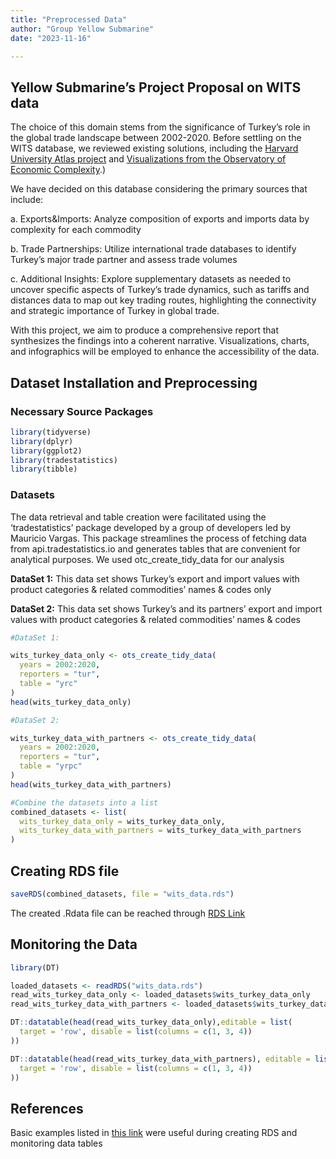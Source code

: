 ```yaml
---
title: "Preprocessed Data"
author: "Group Yellow Submarine"
date: "2023-11-16"

---
```


## Yellow Submarine's Project Proposal on WITS data

The choice of this domain stems from the significance of Turkey's role in the global trade landscape between 2002-2020. Before settling on the WITS database, we reviewed existing solutions, including the [Harvard University Atlas project](https://atlas.cid.harvard.edu/) and [Visualizations from the Observatory of Economic Complexity](https://oec.world/en).)

We have decided on this database considering the primary sources that include:

a\. Exports&Imports: Analyze composition of exports and imports data by complexity for each commodity

b\. Trade Partnerships: Utilize international trade databases to identify Turkey's major trade partner and assess trade volumes

c\. Additional Insights: Explore supplementary datasets as needed to uncover specific aspects of Turkey's trade dynamics, such as tariffs and distances data to map out key trading routes, highlighting the connectivity and strategic importance of Turkey in global trade.

With this project, we aim to produce a comprehensive report that synthesizes the findings into a coherent narrative. Visualizations, charts, and infographics will be employed to enhance the accessibility of the data.

## Dataset Installation and Preprocessing

### Necessary Source Packages

```r
library(tidyverse)
library(dplyr)
library(ggplot2)
library(tradestatistics)
library(tibble)
```

### Datasets

The data retrieval and table creation were facilitated using the 'tradestatistics' package developed by a group of developers led by Mauricio Vargas. This package streamlines the process of fetching data from api.tradestatistics.io and generates tables that are convenient for analytical purposes. We used otc_create_tidy_data for our analysis

**DataSet 1:** This data set shows Turkey's export and import values with product categories & related commodities' names & codes only

**DataSet 2:** This data set shows Turkey's and its partners' export and import values with product categories & related commodities' names & codes

```r
#DataSet 1: 

wits_turkey_data_only <- ots_create_tidy_data(
  years = 2002:2020,
  reporters = "tur",
  table = "yrc"
)
head(wits_turkey_data_only)

#DataSet 2: 

wits_turkey_data_with_partners <- ots_create_tidy_data(
  years = 2002:2020,
  reporters = "tur",
  table = "yrpc"
)
head(wits_turkey_data_with_partners)

#Combine the datasets into a list
combined_datasets <- list(
  wits_turkey_data_only = wits_turkey_data_only,
  wits_turkey_data_with_partners = wits_turkey_data_with_partners
)

```

## Creating RDS file

```r
saveRDS(combined_datasets, file = "wits_data.rds")
```

The created .Rdata file can be reached through [RDS Link](https://github.com/pjournal/mef07g-yellowsubmarine/blob/main/wits_data.rds)

## Monitoring the Data

```r
library(DT)

loaded_datasets <- readRDS("wits_data.rds")
read_wits_turkey_data_only <- loaded_datasets$wits_turkey_data_only
read_wits_turkey_data_with_partners <- loaded_datasets$wits_turkey_data_with_partners

DT::datatable(head(read_wits_turkey_data_only),editable = list(
  target = 'row', disable = list(columns = c(1, 3, 4))
))

DT::datatable(head(read_wits_turkey_data_with_partners), editable = list(
  target = 'row', disable = list(columns = c(1, 3, 4))
))
```

## References

Basic examples listed in [this link](https://docs.ropensci.org/tradestatistics/articles/basic-usage.html) were useful during creating RDS and monitoring data tables

